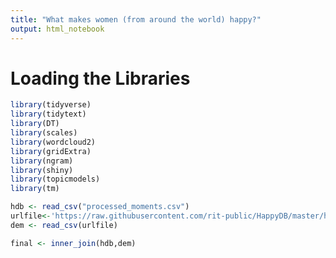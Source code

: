 ```yaml
---
title: "What makes women (from around the world) happy?"
output: html_notebook
---
```


# Loading the Libraries

```r

library(tidyverse)
library(tidytext)
library(DT)
library(scales)
library(wordcloud2)
library(gridExtra)
library(ngram)
library(shiny)
library(topicmodels)
library(tm)

```

```r

hdb <- read_csv("processed_moments.csv")
urlfile<-'https://raw.githubusercontent.com/rit-public/HappyDB/master/happydb/data/demographic.csv'
dem <- read_csv(urlfile)

final <- inner_join(hdb,dem)

```